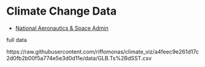 
# Climate Change Data 

- [National Aeronautics & Space Admin](https://data.giss.nasa.gov/gistemp/)

full data

https://raw.githubusercontent.com/riffomonas/climate_viz/a4feec9e261d17c2d0fb2b00f5a774e5e3d0d11e/data/GLB.Ts%2BdSST.csv
